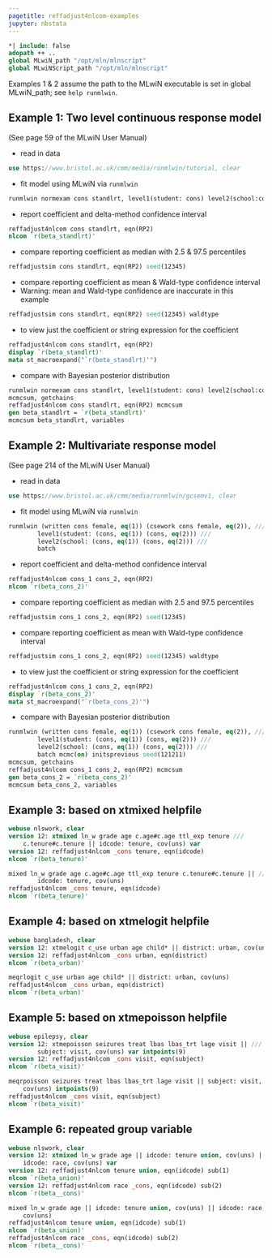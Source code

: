 ```yaml
---
pagetitle: reffadjust4nlcom-examples
jupyter: nbstata
---
```


```stata
*| include: false
adopath ++ ..
global MLwiN_path "/opt/mln/mlnscript"
global MLwiNScript_path "/opt/mln/mlnscript"
```

Examples 1 & 2 assume the path to the MLwiN executable is set in global MLwiN_path; see `help runmlwin`.

## Example 1: Two level continuous response model

(See page 59 of the MLwiN User Manual)

* read in data

```stata
use https://www.bristol.ac.uk/cmm/media/runmlwin/tutorial, clear
```

* fit model using MLwiN via `runmlwin`

```stata
runmlwin normexam cons standlrt, level1(student: cons) level2(school:cons standlrt) batch
```

* report coefficient and delta-method confidence interval

```stata
reffadjust4nlcom cons standlrt, eqn(RP2)
nlcom `r(beta_standlrt)'
```

* compare reporting coefficient as median with 2.5 & 97.5 percentiles

```stata
reffadjustsim cons standlrt, eqn(RP2) seed(12345)
```

* compare reporting coefficient as mean & Wald-type confidence interval
* Warning: mean and Wald-type confidence are inaccurate in this example

```stata
reffadjustsim cons standlrt, eqn(RP2) seed(12345) waldtype
```

* to view just the coefficient or string expression for the coefficient

```stata
reffadjust4nlcom cons standlrt, eqn(RP2)
display `r(beta_standlrt)'
mata st_macroexpand("`r(beta_standlrt)'")
```

* compare with Bayesian posterior distribution

```stata
runmlwin normexam cons standlrt, level1(student: cons) level2(school:cons standlrt) batch mcmc(on) initsprevious seed(121211)
mcmcsum, getchains
reffadjust4nlcom cons standlrt, eqn(RP2) mcmcsum
gen beta_standlrt = `r(beta_standlrt)'
mcmcsum beta_standlrt, variables
```

## Example 2: Multivariate response model

(See page 214 of the MLwiN User Manual)

* read in data

```stata
use https://www.bristol.ac.uk/cmm/media/runmlwin/gcsemv1, clear
```

* fit model using MLwiN via `runmlwin`

```stata
runmlwin (written cons female, eq(1)) (csework cons female, eq(2)), ///
        level1(student: (cons, eq(1)) (cons, eq(2))) ///
        level2(school: (cons, eq(1)) (cons, eq(2))) ///
        batch
```

* report coefficient and delta-method confidence interval

```stata
reffadjust4nlcom cons_1 cons_2, eqn(RP2)
nlcom `r(beta_cons_2)'
```

* compare reporting coefficient as median with 2.5 and 97.5 percentiles

```stata
reffadjustsim cons_1 cons_2, eqn(RP2) seed(12345)
```

* compare reporting coefficient as mean with Wald-type confidence interval

```stata
reffadjustsim cons_1 cons_2, eqn(RP2) seed(12345) waldtype
```

* to view just the coefficient or string expression for the coefficient

```stata
reffadjust4nlcom cons_1 cons_2, eqn(RP2)
display `r(beta_cons_2)'
mata st_macroexpand("`r(beta_cons_2)'")
```

* compare with Bayesian posterior distribution

```stata
runmlwin (written cons female, eq(1)) (csework cons female, eq(2)), ///
        level1(student: (cons, eq(1)) (cons, eq(2))) ///
        level2(school: (cons, eq(1)) (cons, eq(2))) ///
        batch mcmc(on) initsprevious seed(121211)
mcmcsum, getchains
reffadjust4nlcom cons_1 cons_2, eqn(RP2) mcmcsum
gen beta_cons_2 = `r(beta_cons_2)'
mcmcsum beta_cons_2, variables
```

## Example 3: based on xtmixed helpfile

```stata
webuse nlswork, clear
version 12: xtmixed ln_w grade age c.age#c.age ttl_exp tenure ///
    c.tenure#c.tenure || idcode: tenure, cov(uns) var
version 12: reffadjust4nlcom _cons tenure, eqn(idcode)
nlcom `r(beta_tenure)'
```

```stata
mixed ln_w grade age c.age#c.age ttl_exp tenure c.tenure#c.tenure || ///
        idcode: tenure, cov(uns)
reffadjust4nlcom _cons tenure, eqn(idcode)
nlcom `r(beta_tenure)'
```

## Example 4: based on xtmelogit helpfile

```stata
webuse bangladesh, clear
version 12: xtmelogit c_use urban age child* || district: urban, cov(uns) var
version 12: reffadjust4nlcom _cons urban, eqn(district)
nlcom `r(beta_urban)'
```

```stata
meqrlogit c_use urban age child* || district: urban, cov(uns)
reffadjust4nlcom _cons urban, eqn(district)
nlcom `r(beta_urban)'
```

## Example 5: based on xtmepoisson helpfile

```stata
webuse epilepsy, clear
version 12: xtmepoisson seizures treat lbas lbas_trt lage visit || ///
        subject: visit, cov(uns) var intpoints(9)
version 12: reffadjust4nlcom _cons visit, eqn(subject)
nlcom `r(beta_visit)'
```

```stata
meqrpoisson seizures treat lbas lbas_trt lage visit || subject: visit, ///
    cov(uns) intpoints(9)
reffadjust4nlcom _cons visit, eqn(subject)
nlcom `r(beta_visit)'
```

## Example 6: repeated group variable

```stata
webuse nlswork, clear
version 12: xtmixed ln_w grade age || idcode: tenure union, cov(uns) || ///
    idcode: race, cov(uns) var
version 12: reffadjust4nlcom tenure union, eqn(idcode) sub(1)
nlcom `r(beta_union)'
version 12: reffadjust4nlcom race _cons, eqn(idcode) sub(2)
nlcom `r(beta__cons)'
```

```stata
mixed ln_w grade age || idcode: tenure union, cov(uns) || idcode: race, ///
    cov(uns)
reffadjust4nlcom tenure union, eqn(idcode) sub(1)
nlcom `r(beta_union)'
reffadjust4nlcom race _cons, eqn(idcode) sub(2)
nlcom `r(beta__cons)'
```
